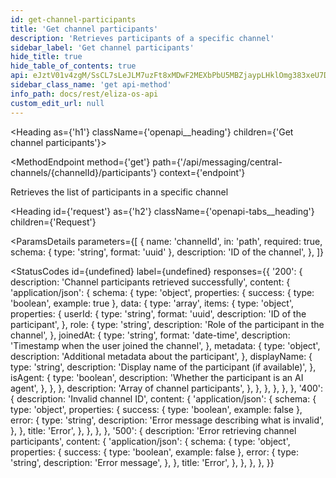 ```yaml
---
id: get-channel-participants
title: 'Get channel participants'
description: 'Retrieves participants of a specific channel'
sidebar_label: 'Get channel participants'
hide_title: true
hide_table_of_contents: true
api: eJztV01v4zgM/SsCL7sLeJLM7uzFt8xMDwF2MEXbPbU5MBZjaypLHklOmg383xeU7Dpo0ja7GPQ0RoD4g6RIPpJ62kPA0kN+CzV5jyV5yABLMsHDMgNJvnCqCcoayOGajPQCRS8qghVoRJQWaKRwVJDaEIs48o01niAD25BDtrCQkIMnI78kfcigQYc1BXLswh4M1gR5Wn8hIQPFyzYYKsjA0fdWOZKQB9dSBr6oqEbI9xB2Dav54JQpIYO1dTUGyKFtlYTuaRiLz8KuRagouQ7dMhknHz5auWOLT9cqrAksmu8Bm0arIgY0/ebZ4P7YFbv6RkXgAB2HHxT5KEdGkuM8HDv9nI9Jh6Nw1tb
sidebar_class_name: 'get api-method'
info_path: docs/rest/eliza-os-api
custom_edit_url: null
---
```



<Heading as={'h1'} className={'openapi__heading'} children={'Get channel participants'}></Heading>

<MethodEndpoint
  method={'get'}
  path={'/api/messaging/central-channels/{channelId}/participants'}
  context={'endpoint'}
></MethodEndpoint>

Retrieves the list of participants in a specific channel

<Heading
  id={'request'}
  as={'h2'}
  className={'openapi-tabs__heading'}
  children={'Request'}
></Heading>

<ParamsDetails
  parameters={[
    {
      name: 'channelId',
      in: 'path',
      required: true,
      schema: { type: 'string', format: 'uuid' },
      description: 'ID of the channel',
    },
  ]}
></ParamsDetails>

<StatusCodes
  id={undefined}
  label={undefined}
  responses={{
    '200': {
      description: 'Channel participants retrieved successfully',
      content: {
        'application/json': {
          schema: {
            type: 'object',
            properties: {
              success: { type: 'boolean', example: true },
              data: {
                type: 'array',
                items: {
                  type: 'object',
                  properties: {
                    userId: {
                      type: 'string',
                      format: 'uuid',
                      description: 'ID of the participant',
                    },
                    role: {
                      type: 'string',
                      description: 'Role of the participant in the channel',
                    },
                    joinedAt: {
                      type: 'string',
                      format: 'date-time',
                      description: 'Timestamp when the user joined the channel',
                    },
                    metadata: {
                      type: 'object',
                      description: 'Additional metadata about the participant',
                    },
                    displayName: {
                      type: 'string',
                      description: 'Display name of the participant (if available)',
                    },
                    isAgent: {
                      type: 'boolean',
                      description: 'Whether the participant is an AI agent',
                    },
                  },
                },
                description: 'Array of channel participants',
              },
            },
          },
        },
      },
    },
    '400': {
      description: 'Invalid channel ID',
      content: {
        'application/json': {
          schema: {
            type: 'object',
            properties: {
              success: { type: 'boolean', example: false },
              error: {
                type: 'string',
                description: 'Error message describing what is invalid',
              },
            },
            title: 'Error',
          },
        },
      },
    },
    '500': {
      description: 'Error retrieving channel participants',
      content: {
        'application/json': {
          schema: {
            type: 'object',
            properties: {
              success: { type: 'boolean', example: false },
              error: {
                type: 'string',
                description: 'Error message',
              },
            },
            title: 'Error',
          },
        },
      },
    },
  }}
></StatusCodes>
